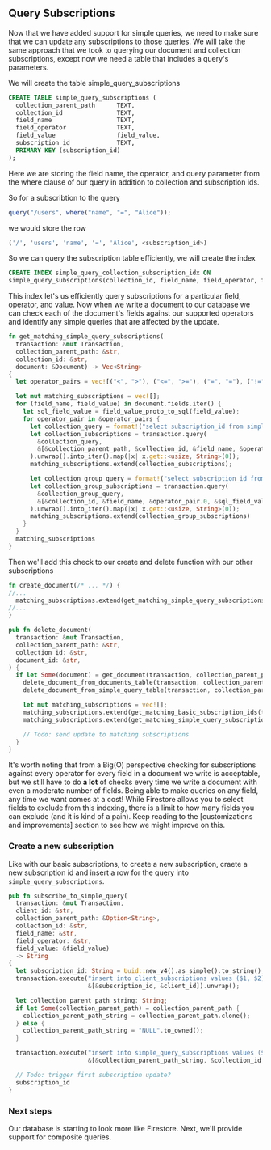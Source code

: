 ## Query Subscriptions

Now that we have added support for simple queries, we need to make sure that we
can update any subscriptions to those queries. We will take the same approach
that we took to querying our document and collection subscriptions, except now
we need a table that includes a query's parameters.

We will create the table simple_query_subscriptions

```sql
CREATE TABLE simple_query_subscriptions (
  collection_parent_path      TEXT,
  collection_id               TEXT,
  field_name                  TEXT,
  field_operator              TEXT,
  field_value                 field_value,
  subscription_id             TEXT,
  PRIMARY KEY (subscription_id)
);
```

Here we are storing the field name, the operator, and query parameter from the
where clause of our query in addition to collection and subscription ids.

So for a subscribtion to the query

```typescript
query("/users", where("name", "=", "Alice"));
```

we would store the row

```sql
('/', 'users', 'name', '=', 'Alice', <subscription_id>)
```

So we can query the subscription table efficiently, we will create the index

```sql
CREATE INDEX simple_query_collection_subscription_idx ON
simple_query_subscriptions(collection_id, field_name, field_operator, field_value, collection_parent_path);
```

This index let's us efficiently query subscriptions for a particular field,
operator, and value. Now when we write a document to our database we can check
each of the document's fields against our supported operators and identify any
simple queries that are affected by the update.

```rust
fn get_matching_simple_query_subscriptions(
  transaction: &mut Transaction,
  collection_parent_path: &str,
  collection_id: &str,
  document: &Document) -> Vec<String>
{
  let operator_pairs = vec![("<", ">"), ("<=", ">="), ("=", "="), ("!=", "!="), (">", "<"), (">=", "<=")];

  let mut matching_subscriptions = vec![];
  for (field_name, field_value) in document.fields.iter() {
    let sql_field_value = field_value_proto_to_sql(field_value);
    for operator_pair in &operator_pairs {
      let collection_query = format!("select subscription_id from simple_query_subscriptions where collection_parent_path = $1 and collection_id = $2 and field_name = $3 and field_operator = $4 and field_value {} $5", operator_pair.1);
      let collection_subscriptions = transaction.query(
        &collection_query,
        &[&collection_parent_path, &collection_id, &field_name, &operator_pair.0, &sql_field_value],
      ).unwrap().into_iter().map(|x| x.get::<usize, String>(0));
      matching_subscriptions.extend(collection_subscriptions);

      let collection_group_query = format!("select subscription_id from simple_query_subscriptions where collection_parent_path IS NULL and collection_id = $1 and field_name = $2 and field_operator = $3 and field_value {} $4", operator_pair.1);
      let collection_group_subscriptions = transaction.query(
        &collection_group_query,
        &[&collection_id, &field_name, &operator_pair.0, &sql_field_value],
      ).unwrap().into_iter().map(|x| x.get::<usize, String>(0));
      matching_subscriptions.extend(collection_group_subscriptions)
    }
  }
  matching_subscriptions
}
```

Then we'll add this check to our create and delete function with our other
subscriptions

```rust
fn create_document(/* ... */) {
//...
  matching_subscriptions.extend(get_matching_simple_query_subscriptions(transaction, collection_parent_path, collection_id, document).into_iter());
//...
}
```

```rust
pub fn delete_document(
  transaction: &mut Transaction,
  collection_parent_path: &str,
  collection_id: &str,
  document_id: &str,
) {
  if let Some(document) = get_document(transaction, collection_parent_path, collection_id, document_id) {
    delete_document_from_documents_table(transaction, collection_parent_path, collection_id, document_id);
    delete_document_from_simple_query_table(transaction, collection_parent_path, collection_id, document_id);

    let mut matching_subscriptions = vec![];
    matching_subscriptions.extend(get_matching_basic_subscription_ids(transaction, collection_parent_path, collection_id, document_id).into_iter());
    matching_subscriptions.extend(get_matching_simple_query_subscriptions(transaction, collection_parent_path, collection_id, &document).into_iter());

    // Todo: send update to matching subscriptions
  }
}
```

It's worth noting that from a Big(O) perspective checking for subscriptions
against every operator for every field in a document we write is acceptable, but
we still have to do **a lot** of checks every time we write a document with even
a moderate number of fields. Being able to make queries on any field, any time
we want comes at a cost! While Firestore allows you to select fields to exclude
from this indexing, there is a limit to how many fields you can exclude (and it
is kind of a pain). Keep reading to the [customizations and improvements]
section to see how we might improve on this.

### Create a new subscription

Like with our basic subscriptions, to create a new subscription, craete a new subscription id
and insert a row for the query into `simple_query_subscriptions`.

```rust
pub fn subscribe_to_simple_query(
  transaction: &mut Transaction,
  client_id: &str,
  collection_parent_path: &Option<String>,
  collection_id: &str,
  field_name: &str,
  field_operator: &str,
  field_value: &field_value)
  -> String
{
  let subscription_id: String = Uuid::new_v4().as_simple().to_string();
  transaction.execute("insert into client_subscriptions values ($1, $2)",
                      &[&subscription_id, &client_id]).unwrap();

  let collection_parent_path_string: String;
  if let Some(collection_parent_path) = collection_parent_path {
    collection_parent_path_string = collection_parent_path.clone();
  } else {
    collection_parent_path_string = "NULL".to_owned();
  }

  transaction.execute("insert into simple_query_subscriptions values ($1, $2, $3, $4, $5, $6)",
                      &[&collection_parent_path_string, &collection_id, &field_name, &field_operator, &field_value, &subscription_id]).unwrap();

  // Todo: trigger first subscription update?
  subscription_id
}
```


### Next steps

Our database is starting to look more like Firestore. Next, we'll provide
support for composite queries.
